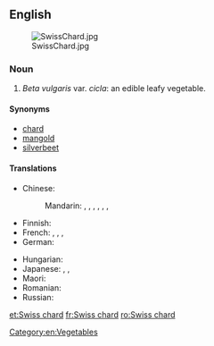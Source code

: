 ==English==
[[File:SwissChard.jpg|thumb]]

===Noun===
{{en-noun|-}}

# ''Beta vulgaris'' var. ''cicla'': an edible leafy vegetable.

====Synonyms====
* [[chard]]
* [[mangold]]
* [[silverbeet]]

====Translations====
{{trans-top|an edible leafy vegetable}}
* Chinese:
*: Mandarin: {{t|cmn|莙薘菜|sc=Hani}}, {{t|cmn|莙薘菜|tr=tǐngdácài|sc=Hani}}, {{t|cmn|葉用甜菜|sc=Hani}}, {{t|cmn|叶用甜菜|tr=yèyòngtiáncài|sc=Hani}}, {{t|cmn|牛皮菜|tr=niúpícài|sc=Hani}}, {{t|cmn|豬乸菜|sc=Hani}}, {{t|cmn|猪乸菜|tr=zhūnǎcài|sc=Hani}}
* Finnish: {{t-|fi|lehtimangoldi}}
* French: {{t+|fr|poirée|f}}, {{t+|fr|blette|f}}, {{t+|fr|bette|f}}, {{t+|fr|jotte|f}}
* German: {{t+|de|Mangold|m}}
{{trans-mid}}
* Hungarian: {{t+|hu|mángold}}
* Japanese: {{t-|ja|フダンソウ|tr=fudansō|sc=Jpan}}, {{t-|ja|不断草|tr=ふだんそう, fudansō|sc=Jpan}}, {{t-|ja|スイスチャード|tr=Suisuchādo|sc=Jpan}}
* Maori: {{t-|mi|rau pīti}}
* Romanian: {{t-|ro|mangold|m}}
* Russian: {{t+|ru|мангольд|m|tr=mangólʹd|sc=Cyrl}}
{{trans-bottom}}

[[Category:en:Vegetables]]

[[et:Swiss chard]]
[[fr:Swiss chard]]
[[ro:Swiss chard]]